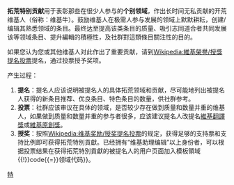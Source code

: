 {{維基榮譽}}
'''拓荒特别贡献'''用于表彰那些在很少人参与的'''个别领域'''，作出长时间无私贡献的开荒维基人（俗称：维基牛）。鼓励维基人在极需人参与发展的领域上默默耕耘，创建/编辑其熟悉领域的条目。最终达至提高该类条目的质量、吸引志同道合者共同发展该等领域条目、提升編輯的積極性，及社群對這類條目關注性的目的。

如果您认为您或其他维基人对此作出了重要贡献，请到[[Wikipedia:維基榮譽/授獎提名投票|Wikipedia:維基榮譽/授獎提名投票]]提名，通过投票授予奖项。

产生过程：
#'''提名'''：提名人应该说明被提名人的具体拓荒领域和贡献，尽可能地列出被提名人获得的新条目推荐、优良条目、特色条目的数量，供社群参考。
#'''投票'''：社群应该审议在具体的领域，是否较少存在做到质量和数量并重的维基人，如果做到质量和数量并重的参与者很多，应该建议提名人改提名[[Wikipedia:維基獎勵#維基翻譯獎|維基翻譯獎]]或[[Wikipedia:維基獎勵#維基原創獎|維基原創獎]]。
#'''授奖'''：按照[[Wikipedia:维基奖励/授奖提名投票|Wikipedia:维基奖励/授奖提名投票]]的规定，获得足够的支持票和支持比例即可获得拓荒特別貢獻。已经拥有“维基助理编辑”以上身份者，可以根据投票结果在获得拓荒特別貢獻的被提名人的用户页面加入模板{{tl|SpecialTH|title{{=}}領域{{!}}code{{=}}领域代码}}。

[[Category:維基榮譽|特]]